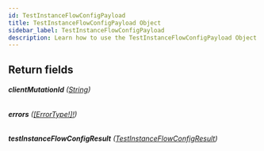 ```yaml
---
id: TestInstanceFlowConfigPayload
title: TestInstanceFlowConfigPayload Object
sidebar_label: TestInstanceFlowConfigPayload
description: Learn how to use the TestInstanceFlowConfigPayload Object for Builder's API.
---
```


## Return fields

###### <b>clientMutationId</b> ([String](/composer/builder/api/schema/scalar/String.mdx))

###### <b>errors</b> ([[ErrorType!]!](/composer/builder/api/schema/object/ErrorType.mdx))

###### <b>testInstanceFlowConfigResult</b> ([TestInstanceFlowConfigResult](/composer/builder/api/schema/object/TestInstanceFlowConfigResult.mdx))
